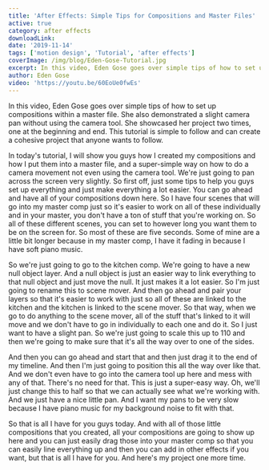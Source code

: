 ```yaml
---
title: 'After Effects: Simple Tips for Compositions and Master Files'
active: true
category: after effects
downloadLink:
date: '2019-11-14'
tags: ['motion design', 'Tutorial', 'after effects']
coverImage: /img/blog/Eden-Gose-Tutorial.jpg
excerpt: In this video, Eden Gose goes over simple tips of how to set up compositions within a master file.
author: Eden Gose
video: 'https://youtu.be/60EoUe0fwEs'
---
```


In this video, Eden Gose goes over simple tips of how to set up compositions within a master file. She also demonstrated a slight camera pan without using the camera tool. She showcased her project two times, one at the beginning and end. This tutorial is simple to follow and can create a cohesive project that anyone wants to follow.

In today's tutorial, I will show you guys how I created my compositions and how I put them into a master file, and a super-simple way on how to do a camera movement not even using the camera tool. We're just going to pan across the screen very slightly. So first off, just some tips to help you guys set up everything and just make everything a lot easier. You can go ahead and have all of your compositions down here. So I have four scenes that will go into my master comp just so it's easier to work on all of these individually and in your master, you don't have a ton of stuff that you're working on. So all of these different scenes, you can set to however long you want them to be on the screen for. So most of these are five seconds. Some of mine are a little bit longer because in my master comp, I have it fading in because I have soft piano music.

So we're just going to go to the kitchen comp. We're going to have a new null object layer. And a null object is just an easier way to link everything to that null object and just move the null. It just makes it a lot easier. So I'm just going to rename this to scene mover. And then go ahead and pair your layers so that it's easier to work with just so all of these are linked to the kitchen and the kitchen is linked to the scene mover. So that way, when we go to do anything to the scene mover, all of the stuff that's linked to it will move and we don't have to go in individually to each one and do it. So I just want to have a slight pan. So we're just going to scale this up to 110 and then we're going to make sure that it's all the way over to one of the sides.

And then you can go ahead and start that and then just drag it to the end of my timeline. And then I'm just going to position this all the way over like that. And we don't even have to go into the camera tool up here and mess with any of that. There's no need for that. This is just a super-easy way. Oh, we'll just change this to half so that we can actually see what we're working with. And we just have a nice little pan. And I want my pans to be very slow because I have piano music for my background noise to fit with that.

So that is all I have for you guys today. And with all of those little compositions that you created, all your compositions are going to show up here and you can just easily drag those into your master comp so that you can easily line everything up and then you can add in other effects if you want, but that is all I have for you. And here's my project one more time.